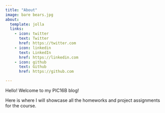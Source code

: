 ```yaml
---
title: "About"
image: bare bears.jpg
about:
  template: jolla
  links:
    - icon: twitter
      text: Twitter
      href: https://twitter.com
    - icon: linkedin
      text: LinkedIn
      href: https://linkedin.com
    - icon: github
      text: Github
      href: https://github.com

---
```


Hello! Welcome to my PIC16B blog!

Here is where I will showcase all the homeworks and project assignments for the course.
